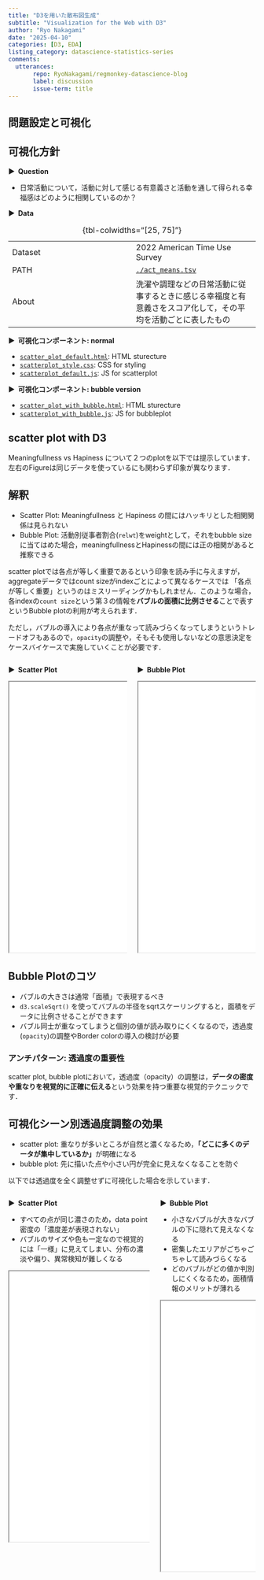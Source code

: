 ```yaml
---
title: "D3を用いた散布図生成"
subtitle: "Visualization for the Web with D3"
author: "Ryo Nakagami"
date: "2025-04-10"
categories: [D3, EDA]
listing_category: datascience-statistics-series
comments:
  utterances:
       repo: RyoNakagami/regmonkey-datascience-blog
       label: discussion
       issue-term: title
---
```


## 問題設定と可視化

:::{.callout-note}
## 可視化方針

<strong > &#9654;&nbsp; Question</strong>

- 日常活動について，活動に対して感じる有意義さと活動を通して得られる幸福感はどのように相関しているのか？

<strong > &#9654;&nbsp; Data</strong>

|||
|---|---|
|Dataset|2022 American Time Use Survey|
|PATH|[`./act_means.tsv`](./act_means.tsv)|
|About|洗濯や調理などの日常活動に従事するときに感じる幸福度と有意義さをスコア化して，その平均を活動ごとに表したもの|

: {tbl-colwidths="[25, 75]"}

<strong > &#9654;&nbsp; 可視化コンポーネント: normal</strong>

- [`scatter_plot_default.html`](./scatter_plot_default.html): HTML sturecture
- [`scatterplot_style.css`](./scatterplot_style.css): CSS for styling
- [`scatterplot_default.js`](./scatterplot_default.js): JS for scatterplot

<strong > &#9654;&nbsp; 可視化コンポーネント: bubble version</strong>

- [`scatter_plot_with_bubble.html`](./scatter_plot_with_bubble.html): HTML sturecture
- [`scatterplot_with_bubble.js`](./scatterplot_with_bubble.js): JS for bubbleplot

:::

## scatter plot with D3

Meaningfullness vs Hapiness について２つのplotを以下では提示しています．
左右のFigureは同じデータを使っているにも関わらず印象が異なります．

:::{.callout-note}
## 解釈

- Scatter Plot: Meaningfullness と Hapiness の間にはハッキリとした相関関係は見られない
- Bubble Plot: 活動別従事者割合(`relwt`)をweightとして，それをbubble sizeに当てはめた場合，meaningfullnessとHapinessの間には正の相関があると推察できる

:::

scatter plotでは各点が等しく重要であるという印象を読み手に与えますが，aggregateデータではcount sizeがindexごとによって異なるケースでは
「各点が等しく重要」というのはミスリーディングかもしれません．このような場合，各indexの`count size`という第３の情報を**バブルの面積に比例させる**ことで表すというBubble plotの利用が考えられます．

ただし，バブルの導入により各点が重なって読みづらくなってしまうというトレードオフもあるので，`opacity`の調整や，そもそも使用しないなどの意思決定をケースバイケースで実施していくことが必要です．

::: columns
::: column

<strong > &#9654;&nbsp; Scatter Plot</strong>

::: {.iframe-container}
<script src="./scatterplot_default.js"></script>
<iframe src="./scatter_plot_default.html" width="100%" height="550px"></iframe>
:::
:::

::: column

<strong > &#9654;&nbsp; Bubble Plot</strong>

::: {.iframe-container}
<script src="./scatterplot_with_bubble.js"></script>
<iframe src="./scatter_plot_with_bubble.html" width="100%" height="550px"></iframe>
:::
:::

:::

:::{.callout-important}
## Bubble Plotのコツ

- バブルの大きさは通常「面積」で表現するべき
- `d3.scaleSqrt()` を使ってバブルの半径をsqrtスケーリングすると，面積をデータに比例させることができます
- バブル同士が重なってしまうと個別の値が読み取りにくくなるので，透過度(`opacity`)の調整やBorder colorの導入の検討が必要

:::

### アンチパターン: 透過度の重要性

scatter plot, bubble plotにおいて，透過度（opacity）の調整は，**データの密度や重なりを視覚的に正確に伝える**という効果を持つ重要な視覚的テクニックです．

:::{.callout-note}
## 可視化シーン別透過度調整の効果

- scatter plot: 重なりが多いところが自然と濃くなるため，**「どこに多くのデータが集中しているか」**が明確になる
- bubble plot: 先に描いた点や小さい円が完全に見えなくなることを防ぐ


:::


以下では透過度を全く調整せずに可視化した場合を示しています．


::: columns
::: column

<strong > &#9654;&nbsp; Scatter Plot</strong>

- すべての点が同じ濃さのため，data point密度の「濃度差が表現されない」
- バブルのサイズや色も一定なので視覚的には「一様」に見えてしまい、分布の濃淡や偏り、異常検知が難しくなる


::: {.iframe-container}
<script src="./scatterplot_avoid.js"></script>
<iframe src="./scatter_plot_avoid.html" width="100%" height="550px"></iframe>
:::
:::

::: column

<strong > &#9654;&nbsp; Bubble Plot</strong>

- 小さなバブルが大きなバブルの下に隠れて見えなくなる
- 密集したエリアがごちゃごちゃして読みづらくなる
- どのバブルがどの値か判別しにくくなるため，面積情報のメリットが薄れる

::: {.iframe-container}
<script src="./scatterplot_avoid_bubble.js"></script>
<iframe src="./scatter_plot_avoid_bubble.html" width="100%" height="550px"></iframe>
:::
:::


:::
